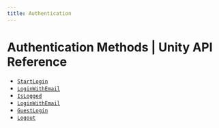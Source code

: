 ```yaml
---
title: Authentication
---
```


# Authentication Methods | Unity API Reference

- [`StartLogin`](/api-reference/unity/authentication/StartLogin)
- [`LoginWithEmail`](/api-reference/unity/authentication/LoginWithEmail)
- [`IsLogged`](/api-reference/unity/authentication/IsLogged)
- [`LoginWithEmail`](/api-reference/unity/authentication/LoginWithEmail)
- [`GuestLogin`](/api-reference/unity/authentication/GuestLogin)
- [`Logout`](/api-reference/unity/authentication/Logout)
